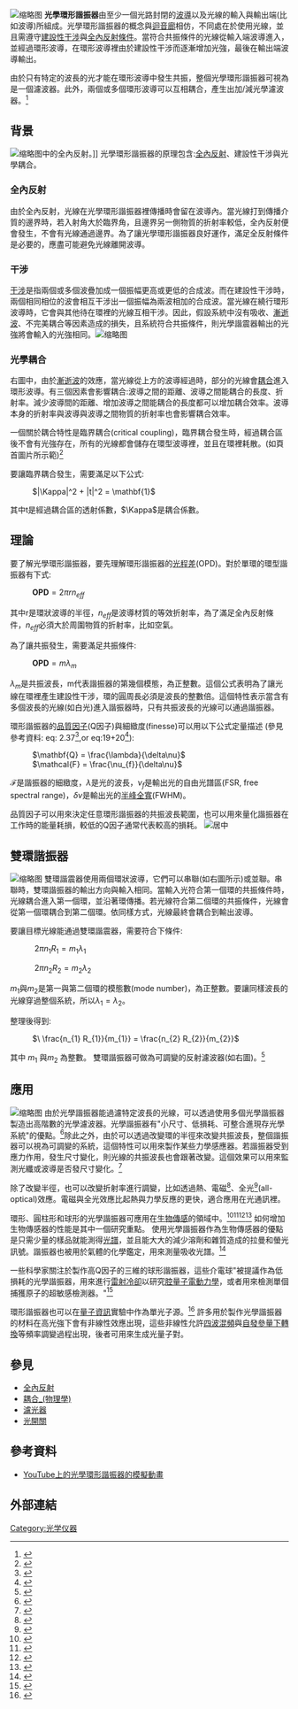 [[File:RingResonatorCW.png|缩略图]]
'''光學環形諧振器'''由至少一個光路封閉的[[波導|波導]]以及光線的輸入與輸出端(比如波導)所組成。光學環形諧振器的概念與[[迴聲室效應|迴音廊]]相仿，不同處在於使用光線，並且需遵守[[干涉_(物理学)|建設性干涉]]與[[全內反射|全內反射條件]]。當符合共振條件的光線從輸入端波導進入，並經過環形波導，在環形波導裡由於建設性干涉而逐漸增加光強，最後在輸出端波導輸出。

由於只有特定的波長的光才能在環形波導中發生共振，整個光學環形諧振器可視為是一個濾波器。此外，兩個或多個環形波導可以互相耦合，產生出加/減光學濾波器。<ref>{{Cite book|title=Photonic Microresonator Research and Applications|date=2010|publisher=Springer US|isbn=9781441917430|editor-last=Chremmos|editor-first=Ioannis|series=Springer Series in Optical Sciences|volume=156|location=Boston, MA|doi=10.1007/978-1-4419-1744-7|author2=Schwelb|author1=Otto|url=http://cds.cern.ch/record/1339098}}</ref>

== 背景 ==
[[File:TIR_in_PMMA.jpg|缩略图]]中的全內反射。]]
光學環形諧振器的原理包含:[[全內反射|全內反射]]、建設性干涉與光學耦合。

=== 全內反射 ===
由於全內反射，光線在光學環形諧振器裡傳播時會留在波導內。當光線打到傳播介質的邊界時，若入射角大於臨界角，且邊界另一側物質的折射率較低，全內反射便會發生，不會有光線通過邊界。為了讓光學環形諧振器良好運作，滿足全反射條件是必要的，應盡可能避免光線離開波導。

=== 干涉 ===
[[干涉_(物理学)|干涉]]是指兩個或多個波疊加成一個振幅更高或更低的合成波。而在建設性干涉時，兩個相同相位的波會相互干涉出一個振幅為兩波相加的合成波。當光線在繞行環形波導時，它會與其他待在環裡的光線互相干涉。因此，假設系統中沒有吸收、[[漸逝波|漸逝波]]、不完美耦合等因素造成的損失，且系統符合共振條件，則光學諧震器輸出的光強將會輸入的光強相同。[[File:CouplingCoefficients.png|缩略图]]
=== 光學耦合 ===
右圖中，由於[[漸逝波|漸逝波]]的效應，當光線從上方的波導經過時，部分的光線會[[耦合_(物理學)|耦合]]進入環形波導。有三個因素會影響耦合:波導之間的距離、波導之間能耦合的長度、折射率。減少波導間的距離、增加波導之間能耦合的長度都可以增加耦合效率。波導本身的折射率與波導與波導之間物質的折射率也會影響耦合效率。

一個關於耦合特性是臨界耦合(critical coupling)，臨界耦合發生時，經過耦合區後不會有光強存在，所有的光線都會儲存在環型波導裡，並且在環裡耗散。(如頁首圖片所示範)<ref name="Xiaoetal">{{cite book|author=Xiao, Min|author2=Jiang, Dong|author3=Yang|title=Coupling Whispering-Gallery-Mode Microcavities With Modal Coupling Mechanism|publisher=IEEE Journal of Quantum Electronics (44.11, November 2008)}}</ref>

要讓臨界耦合發生，需要滿足以下公式:

: <math>|\Kappa|^2 + |t|^2 = \mathbf{1}</math>

其中t是經過耦合區的透射係數，<math>\Kappa</math>是耦合係數。

== 理論 ==
要了解光學環形諧振器，要先理解環形諧振器的[[光程|光程差]](OPD)。對於單環的環型諧振器有下式:

: <math>\mathbf{OPD} = 2 \pi r n_{eff}</math>

其中r是環狀波導的半徑，''<math>n_{eff}</math>''是波導材質的等效折射率，為了滿足全內反射條件，<math>n_{eff}</math>必須大於周圍物質的折射率，比如空氣。

為了讓共振發生，需要滿足共振條件:

: <math>\mathbf{OPD} = m \lambda_{m}</math>

''<math>\lambda_{m}</math>''是共振波長，m代表諧振器的第幾個模態，為正整數。這個公式表明為了讓光線在環裡產生建設性干涉，環的圓周長必須是波長的整數倍。這個特性表示當含有多個波長的光線(如白光)進入諧振器時，只有共振波長的光線可以通過諧振器。

環形諧振器的[[品質因子|品質因子]](Q因子)與細緻度(finesse)可以用以下公式定量描述 (參見參考資料: eq: 2.37<ref>{{Cite journal|title=Realization of optical filters using ring resonators with integrated semiconductor optical amplifiers in GaInAsP/InP|url=https://depositonce.tu-berlin.de/handle/11303/862|last=Rabus|first=Dominik Gerhard|date=2002-07-16|doi=10.14279/depositonce-565|language=en}}</ref>,or eq:19+20<ref>{{Cite journal|title=Analytical Approaches to the Description of Optical Microresonator Devices|url=https://aip.scitation.org/doi/abs/10.1063/1.1764013|last=Hammer|first=Manfred|last2=Hiremath|first2=Kirankumar R.|date=2004-05-10|journal=AIP Conference Proceedings|issue=1|doi=10.1063/1.1764013|volume=709|pages=48–71|issn=0094-243X|last3=Stoffer|first3=Remco}}</ref>):

: <math>\mathbf{Q} = \frac{\lambda}{\delta\nu}
</math>
: <math>\mathcal{F} = \frac{\nu_{f}}{\delta\nu}</math>

''<math>\mathcal{F}</math>''是諧振器的細緻度，<math>\lambda</math>是光的波長，<math>\nu_{f}</math>是輸出光的自由光譜區(FSR, free spectral range)，<math>\delta\nu</math>是輸出光的[[半峰全宽|半峰全寬]](FWHM)。

品質因子可以用來決定任意環形諧振器的共振波長範圍，也可以用來量化諧振器在工作時的能量耗損，較低的Q因子通常代表較高的損耗。
[[File:MultipleResonances.png|居中]]

== 雙環諧振器 ==
[[File:Double_Optical_Ring_Resonator.png|缩略图]]
雙環諧震器使用兩個環狀波導，它們可以串聯(如右圖所示)或並聯。串聯時，雙環諧振器的輸出方向與輸入相同。當輸入光符合第一個環的共振條件時，光線耦合進入第一個環，並沿著環傳播。若光線符合第二個環的共振條件，光線會從第一個環耦合到第二個環。依同樣方式，光線最終會耦合到輸出波導。

要讓目標光線能通過雙環諧震器，需要符合下條件:

: <math>\ 2 \pi n_{1} R_{1} = m_{1} \lambda_{1}</math>

: <math>\ 2 \pi n_{2} R_{2} = m_{2} \lambda_{2}</math>

<math>m_{1}</math>與<math>m_{2}</math>是第一與第二個環的模態數(mode number)，為正整數。要讓同樣波長的光線穿過整個系統，所以<math>\lambda_{1} = \lambda_{2}</math>。

整理後得到:

: <math>\ \frac{n_{1} R_{1}}{m_{1}} = \frac{n_{2} R_{2}}{m_{2}} </math>

其中 <math>m_{1}</math> 與<math>m_{2}</math> 為整數。
雙環諧振器可做為可調變的反射濾波器(如右圖)。<ref name=":0">{{Cite journal|title=Reflective properties of double-ring resonator system coupled to a waveguide|last=Chremmos|first=I.|last2=Uzunoglu|first2=N.|date=2010|journal=IEEE Photonics Technology Letters|issue=10|doi=10.1109/LPT.2005.854346|volume=17|pages=2110–2112|issn=1041-1135}}</ref>
== 應用 ==
[[File:DoubleRingReflector.jpg|缩略图]]
由於光學諧振器能過濾特定波長的光線，可以透過使用多個光學諧振器製造出高階數的光學濾波器。光學諧振器有"小尺寸、低損耗、可整合進現存光學系統"的優點。<ref name="IlchenkoandMatsko">
{{Cite book|last=Ilchenko|last2=Matsko|title=Optical Resonators With Whispering-Gallery Modes — Part II: Applications|publisher=IEEE Journal of Selected Topics in Quantum Electronics (12.1, January 2006)}}</ref>除此之外，由於可以透過改變環的半徑來改變共振波長，整個諧振器可以視為可調變的系統，這個特性可以用來製作某些力學感應器。若諧振器受到應力作用，發生尺寸變化，則光線的共振波長也會跟著改變。這個效果可以用來監測光纖或波導是否發尺寸變化。<ref>{{Cite journal|title=Characterization of Integrated Optical Strain Sensors Based on Silicon Waveguides|last=Westerveld|first=W.J.|last2=Leinders|first2=S.M.|date=10 January 2014|journal=IEEE Journal of Selected Topics in Quantum Electronics|issue=4|doi=10.1109/JSTQE.2013.2289992|volume=20|pages=101|bibcode=2014IJSTQ..20..101W|last3=Muilwijk|first3=P.M.|last4=Pozo|first4=J.|last5=van den Dool|first5=T.C.|last6=Verweij|first6=M.D.|last7=Yousefi|first7=M.|last8=Urbach|first8=H.P.}}</ref>

除了改變半徑，也可以改變折射率進行調變，比如透過熱、電磁<ref>{{Cite journal|title=QCSE Tuned Embedded Ring Modulator|last=Sadasivan|first=Viswas|date=2014|journal=Journal of Lightwave Technology|issue=1|doi=10.1109/JLT.2013.2289324|volume=32|pages=107–114|bibcode=2014JLwT...32..107S}}</ref>、全光<ref>{{Cite book|last=Ibrahim,and|last6=Ho|doi=10.1364/IPR.2003.ITuE4|page=ITuE4|date=2003|work=OSA Trends in Optics and Photonics (Optical Society of America, 2003)|title=All-optical switching using a critically coupled InP micro-racetrack resonator|first6=Ping-Tong|first5=Lynn C.|first=Tarek A.|last5=Calhoun|first4=Subramaniam|last4=Kanakaraju|first3=Li-Chiang|last3=Kuo|first2=Rohit|last2=Grover|isbn=978-1-55752-751-6}}</ref>(all-optical)效應。電磁與全光效應比起熱與力學反應的更快，適合應用在光通訊裡。

環形、圓柱形和球形的光學諧振器可應用在[[生物传感器|生物傳感]]的領域中。<ref>{{Cite journal|title=Integrated optics ring-resonator sensors for protein detection|last=A. Ksendzov|last2=Y. Lin|journal=Opt. Lett.|issue=24|doi=10.1364/ol.30.003344|year=2005|volume=30|pages=3344–3346|bibcode=2005OptL...30.3344K}}</ref><ref>{{Cite news|author=K. D. Vos|author2=I. Bartolozzi|last3=E. Schacht|last4=P. Bienstman|last5=R. Baets|title=Silicon-on-Insulator microring resonator for sensitive and label-free biosensing|work=Opt. Express|volume=15|issue=12|pages=7610–7615|year=2007}}</ref><ref>{{Cite journal|title=Optical detection of target molecule induced aggregation of nanoparticles by means of high-Q resonators|last=Witzens, J.|last2=Hochberg, M.|journal=Optics Express|issue=8|doi=10.1364/OE.19.007034|year=2011|volume=19|pages=7034–7061|bibcode=2011OExpr..19.7034W|pmid=21503017}}</ref><ref>{{Cite journal|title=Trapping-Assisted Sensing of Particles and Proteins Using On-Chip Optical Microcavities|last=Lin S.|last2=K. B. Crozier|journal=ACS Nano|issue=2|doi=10.1021/nn305826j|year=2013|volume=7|pages=1725–1730|pmid=23311448}}</ref> 如何增加生物傳感器的性能是其中一個研究重點。  使用光學諧振器作為生物傳感器的優點是只需少量的樣品就能測得[[光譜|光譜]]，並且能大大的減少溶劑和雜質造成的拉曼和螢光訊號。諧振器也被用於氣體的化學鑑定，用來測量吸收光譜。<ref name="BlairandChen">
{{Cite book|last=Blair|last2=Chen|title=Resonant-Enhanced Evanescent-Wave Fluorescence Biosensing with Cylindrical Optical Cavities|publisher=Applied Optics (40.4, February 2001)}}</ref>

一些科學家關注於製作高Q因子的三維的球形諧振器，這些介電球"被提議作為低損耗的光學諧振器，用來進行[[雷射冷卻|雷射冷卻]]以研究[[腔量子电动力学|腔量子電動力學]]，或者用來檢測單個捕獲原子的超敏感檢測器。"<ref name="Gotzingeretal">
{{Cite book|last=Götzinger|last2=Benson|last3=Sandoghdar|title=Influence of a Sharp Fiber Tip on High-Q Modes of a Microsphere Resonator|publisher=Optics Letters (27.2, January 2002)}}</ref>

環形諧振器也可以在[[量子信息|量子資訊]]實驗中作為單光子源。<ref>{{Cite journal|title=Photon pair generation in a silicon micro-ring resonator with reverse bias enhancement|last=E. Engin|last2=D. Bonneau|journal=Opt. Lett.|issue=23|doi=10.1364/OE.21.027826|year=2013|volume=21|pages=27826–27834|arxiv=1204.4922|bibcode=2013OExpr..2127826E|pmid=24514299|last3=C. Natarajan|last4=A. Clark|last5=M. Tanner|last6=R. Hadfield|last7=S. Dorenbos|last8=V. Zwiller|last9=K. Ohira}}</ref> 許多用於製作光學諧振器的材料在高光強下會有非線性效應出現，這些非線性允許[[四波混頻|四波混頻]]與[[自發參量下轉換|自發參量下轉換]]等頻率調變過程出現，後者可用來生成光量子對。

== 參見 ==

* [[全內反射|全內反射]]
* [[耦合_(物理學)|耦合_(物理學)]]
* [[滤光器|濾光器]]
* [[光开关|光開關]]

== 參考資料 ==

* [https://www.youtube.com/watch?v=KR8u3uu7RpI YouTube上的光學環形諧振器的模擬動畫]

== 外部連結 ==
[[Category:光学仪器|Category:光学仪器]]